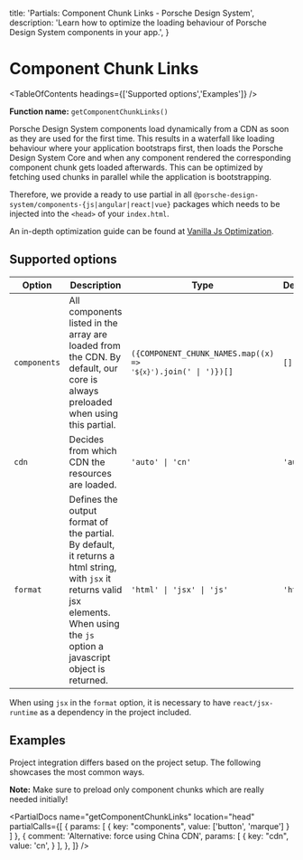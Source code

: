 
  title: 'Partials: Component Chunk Links - Porsche Design System',
  description: 'Learn how to optimize the loading behaviour of Porsche Design System components in your app.',
}

# Component Chunk Links

<TableOfContents headings={['Supported options','Examples']} />

**Function name:** `getComponentChunkLinks()`

Porsche Design System components load dynamically from a CDN as soon as they are used for the first time.
This results in a waterfall like loading behaviour where your application bootstraps first, then loads the Porsche
Design System Core and when any component rendered the corresponding component chunk gets loaded afterwards.
This can be optimized by fetching used chunks in parallel while the application is bootstrapping.

Therefore, we provide a ready to use partial in all `@porsche-design-system/components-{js|angular|react|vue}` packages
which needs to be injected into the `<head>` of your `index.html`.

An in-depth optimization guide can be found at
[Vanilla Js Optimization](/must-know/initialization/vanilla-js#optimization).

## Supported options

| Option       | Description                                                                                                                                                                                                        | Type                           | Default |
| ------------ | ------------------------------------------------------------------------------------------------------------------------------------------------------------------------------------------------------------------ | ------------------------------ | ------- |
| `components` | All components listed in the array are loaded from the CDN. By default, our core is always preloaded when using this partial.                                                                                      | <code>({COMPONENT_CHUNK_NAMES.map((x) => `'${x}'`).join(' \| ')})[]</code> | `[]`    |
| `cdn`        | Decides from which CDN the resources are loaded.                                                                                                                                                                   | `'auto' \| 'cn'`               | `'auto'` |
| `format`     | Defines the output format of the partial. By default, it returns a html string, with `jsx` it returns valid jsx elements. When using the `js` option a javascript object is returned. | `'html' \| 'jsx' \| 'js'`  | `'html'` |

When using `jsx` in the `format` option, it is necessary to have `react/jsx-runtime` as a dependency in the project
included.

## Examples

Project integration differs based on the project setup.
The following showcases the most common ways.

**Note:** Make sure to preload only component chunks which are really needed initially!

<PartialDocs name="getComponentChunkLinks" location="head" partialCalls={[
  {
    params: [
      {
        key: "components",
        value: ['button', 'marque']
      }
    ]
  },
  {
    comment: 'Alternative: force using China CDN',
    params: [
      {
        key: "cdn",
        value: 'cn',
      }
    ],
  },
]} />
